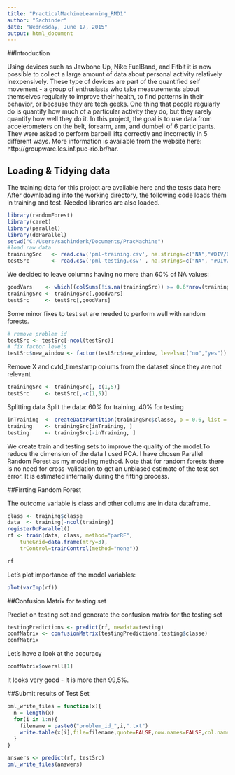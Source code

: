 ```yaml
---
title: "PracticalMachineLearning_RMD1"
author: "Sachinder"
date: "Wednesday, June 17, 2015"
output: html_document
---
```

##Introduction

Using devices such as Jawbone Up, Nike FuelBand, and Fitbit it is now possible to collect a large amount of data about personal activity relatively inexpensively. These type of devices are part of the quantified self movement - a group of enthusiasts who take measurements about themselves regularly to improve their health, to find patterns in their behavior, or because they are tech geeks. One thing that people regularly do is quantify how much of a particular activity they do, but they rarely quantify how well they do it. In this project, the goal is to use data from accelerometers on the belt, forearm, arm, and dumbell of 6 participants. They were asked to perform barbell lifts correctly and incorrectly in 5 different ways. More information is available from the website here: http://groupware.les.inf.puc-rio.br/har.

## Loading & Tidying data
The training data for this project are available here and the tests data here 
After downloading into the working directory, the following code loads them in training and test. Needed libraries are also loaded.

```r

library(randomForest)
library(caret)
library(parallel)
library(doParallel)
setwd("C:/Users/sachinderk/Documents/PracMachine")
#load raw data
trainingSrc   <- read.csv('pml-training.csv', na.strings=c("NA","#DIV/0!", ""))
testSrc       <- read.csv('pml-testing.csv' , na.strings=c("NA", "#DIV/0!", ""))
```

We decided to leave columns having no more than 60% of NA values:
```r
goodVars    <- which((colSums(!is.na(trainingSrc)) >= 0.6*nrow(trainingSrc)))
trainingSrc <- trainingSrc[,goodVars]
testSrc     <- testSrc[,goodVars]
```

Some minor fixes to test set are needed to perform well with random forests.
```r
# remove problem id
testSrc <- testSrc[-ncol(testSrc)]
# fix factor levels
testSrc$new_window <- factor(testSrc$new_window, levels=c("no","yes"))
```
Remove X and cvtd_timestamp colums from the dataset since they are not relevant
```r
trainingSrc <- trainingSrc[,-c(1,5)]
testSrc     <- testSrc[,-c(1,5)]
```

Splitting data
Split the data: 60% for training, 40% for testing
```r
inTraining  <- createDataPartition(trainingSrc$classe, p = 0.6, list = FALSE)
training    <- trainingSrc[inTraining, ]
testing     <- trainingSrc[-inTraining, ]

```

We create train and testing sets to improve the quality of the model.To reduce the dimension of the data I used PCA. I have chosen Parallel Random Forest as my modeling method. Note that for random forests there is no need for cross-validation to get an unbiased estimate of the test set error. It is estimated internally during the fitting process.

##Firrting Random Forest

The outcome variable is class and other colums are in data dataframe.
```r
class <- training$classe
data  <- training[-ncol(training)]
registerDoParallel()
rf <- train(data, class, method="parRF", 
    tuneGrid=data.frame(mtry=3), 
    trControl=trainControl(method="none"))
```
```r
rf
```
Let's plot importance of the model variables:
```r
plot(varImp(rf))
```

##Confusion Matrix for testing set

Predict on testing set and generate the confusion matrix for the testing set

```r
testingPredictions <- predict(rf, newdata=testing)
confMatrix <- confusionMatrix(testingPredictions,testing$classe)
confMatrix
```
Let's have a look at the accuracy
```r
confMatrix$overall[1]
```
It looks very good - it is more then 99,5%.

##Submit results of Test Set
```r
pml_write_files = function(x){
  n = length(x)
  for(i in 1:n){
    filename = paste0("problem_id_",i,".txt")
    write.table(x[i],file=filename,quote=FALSE,row.names=FALSE,col.names=FALSE)
  }
}

answers <- predict(rf, testSrc)
pml_write_files(answers)
```


